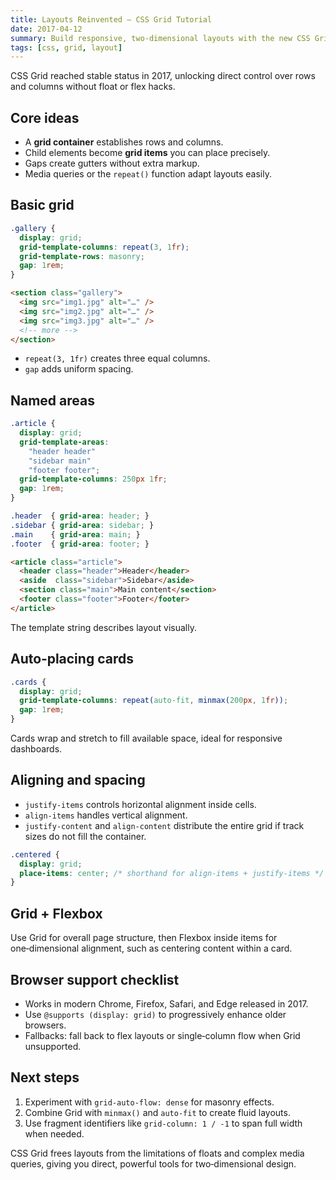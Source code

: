 ```yaml
---
title: Layouts Reinvented – CSS Grid Tutorial
date: 2017-04-12
summary: Build responsive, two‑dimensional layouts with the new CSS Grid module.
tags: [css, grid, layout]
---
```


CSS Grid reached stable status in 2017, unlocking direct control over rows and columns without float or flex hacks.

## Core ideas

- A **grid container** establishes rows and columns.  
- Child elements become **grid items** you can place precisely.  
- Gaps create gutters without extra markup.  
- Media queries or the `repeat()` function adapt layouts easily.

## Basic grid

```css
.gallery {
  display: grid;
  grid-template-columns: repeat(3, 1fr);
  grid-template-rows: masonry;
  gap: 1rem;
}
```

```html
<section class="gallery">
  <img src="img1.jpg" alt="…" />
  <img src="img2.jpg" alt="…" />
  <img src="img3.jpg" alt="…" />
  <!-- more -->
</section>
```

- `repeat(3, 1fr)` creates three equal columns.  
- `gap` adds uniform spacing.

## Named areas

```css
.article {
  display: grid;
  grid-template-areas:
    "header header"
    "sidebar main"
    "footer footer";
  grid-template-columns: 250px 1fr;
  gap: 1rem;
}

.header  { grid-area: header; }
.sidebar { grid-area: sidebar; }
.main    { grid-area: main; }
.footer  { grid-area: footer; }
```

```html
<article class="article">
  <header class="header">Header</header>
  <aside  class="sidebar">Sidebar</aside>
  <section class="main">Main content</section>
  <footer class="footer">Footer</footer>
</article>
```

The template string describes layout visually.

## Auto‑placing cards

```css
.cards {
  display: grid;
  grid-template-columns: repeat(auto-fit, minmax(200px, 1fr));
  gap: 1rem;
}
```

Cards wrap and stretch to fill available space, ideal for responsive dashboards.

## Aligning and spacing

- `justify-items` controls horizontal alignment inside cells.  
- `align-items` handles vertical alignment.  
- `justify-content` and `align-content` distribute the entire grid if track sizes do not fill the container.

```css
.centered {
  display: grid;
  place-items: center; /* shorthand for align-items + justify-items */
}
```

## Grid + Flexbox

Use Grid for overall page structure, then Flexbox inside items for one‑dimensional alignment, such as centering content within a card.

## Browser support checklist

- Works in modern Chrome, Firefox, Safari, and Edge released in 2017.  
- Use `@supports (display: grid)` to progressively enhance older browsers.  
- Fallbacks: fall back to flex layouts or single‑column flow when Grid unsupported.

## Next steps

1. Experiment with `grid-auto-flow: dense` for masonry effects.  
2. Combine Grid with `minmax()` and `auto-fit` to create fluid layouts.  
3. Use fragment identifiers like `grid-column: 1 / -1` to span full width when needed.

CSS Grid frees layouts from the limitations of floats and complex media queries, giving you direct, powerful tools for two‑dimensional design.
